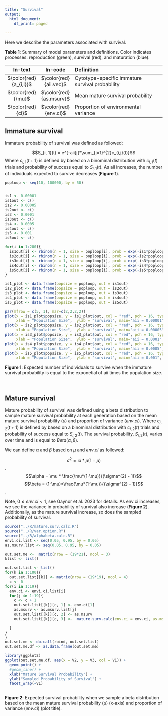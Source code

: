 ```yaml
---
title: "Survival"
output:
  html_document:
    df_print: paged
 
---
```


Here we describe the parameters associated with survival.

**Table 1**: Summary of model parameters and definitions. Color indicates processes: reproduction (green), survival (red), and maturation (blue).  


| In-text | In-code |    Definition        | 
|:--------:|:--------:|:-------------------------------------|
|$\color{red}{a_{i,i}}$ |$\color{red}{aii.vec}$ | Cytotype-specific immature survival probability 	|
|$\color{red}{\mu}$ | $\color{red}{as.msurv}$	| Mean mature survival probability 	|
|$\color{red}{ci}$| $\color{red}{env.ci}$		| Proportion of environmental variance|
                                                                

## Immature survival  

Immature probability of survival was defined as followed:
     
$$S_{i, 1}(t) = e^{-aii[j]*\sum_{j=1}^{2}c_{i,j}(t)}$$
Where $c_{i, 1}(t + 1)$ is defined by based on a binominal distribution with $c_{i,1}(t)$ trials and probability of success equal to $S_{i,1}(t)$. As aii increases, the number of individuals expected to survive decreases (**Figure 1**).   


```r
poploop <- seq(10, 100000, by = 50)


is1 <- 0.00001
is1out <- c()
is2 <- 0.00005
is2out <- c()
is3 <- 0.0001
is3out <- c()
is4 <- 0.0005
is4out <- c()
is5 <- 0.001
is5out <- c()

for(i in 1:200){
  is1out[i] <- rbinom(n = 1, size = poploop[i], prob = exp(-is1*poploop[i]))
  is2out[i] <- rbinom(n = 1, size = poploop[i], prob = exp(-is2*poploop[i]))
  is3out[i] <- rbinom(n = 1, size = poploop[i], prob = exp(-is3*poploop[i]))
  is4out[i] <- rbinom(n = 1, size = poploop[i], prob = exp(-is4*poploop[i]))
  is5out[i] <- rbinom(n = 1, size = poploop[i], prob = exp(-is5*poploop[i]))
}

is1_plot <- data.frame(popsize = poploop, out = is1out)
is2_plot <- data.frame(popsize = poploop, out = is2out)
is3_plot <- data.frame(popsize = poploop, out = is3out)
is4_plot <- data.frame(popsize = poploop, out = is4out)
is5_plot <- data.frame(popsize = poploop, out = is5out)

par(mfrow = c(5, 1), mar=c(2,2,2,2))
plot(x = is1_plot$popsize, y = is1_plot$out, col = "red", pch = 16, type = "b",
     xlab = "Population Size",  ylab = "survival", main="aii = 0.00001", xlim = c(0, 100050), ylim = c(0, 10000))
plot(x = is2_plot$popsize, y = is2_plot$out, col = "red", pch = 16, type = "b",
     xlab = "Population Size",  ylab = "survival", main="aii = 0.00005", xlim = c(0, 100050), ylim = c(0, 10000))
plot(x = is3_plot$popsize, y = is3_plot$out, col = "red", pch = 16, type = "b",
     xlab = "Population Size",  ylab = "survival", main="aii = 0.0001", xlim = c(0, 100050), ylim = c(0, 10000))
plot(x = is4_plot$popsize, y = is4_plot$out, col = "red", pch = 16, type = "b",
     xlab = "Population Size",  ylab = "survival", main="aii = 0.0005", xlim = c(0, 100050), ylim = c(0, 10000))
plot(x = is5_plot$popsize, y = is5_plot$out, col = "red", pch = 16, type = "b",
     xlab = "Population Size",  ylab = "survival", main="aii = 0.001", xlim = c(0, 100050), ylim = c(0, 10000))


```
**Figure 1**: Expected number of individuals to survive when the immature survival probability is equal to the exponetial of aii times the population size.

<br>

## Mature survival   
Mature probability of survival was defined using a beta distribution to sample mature survival probability at each generation based on the mean mature survival probability ($\mu$) and  proportion of variance ($env.ci$). Where $c_{i, 2}(t + 1)$ is defined by based on a binominal distribution with $c_{i,2}(t)$ trials and probability of success equal to $S_{i,2}(t)$. The survival probability, $S_{i,2}(t)$, varies over time and is equal to $Beta(\alpha, \beta)$. 

We can define $\alpha$ and $\beta$ based on $\mu$ and $env.ci$ as followed: 

$$\sigma^{2} = ci*\mu(1-\mu)$$. 
$$\alpha = \mu * \frac{\mu*(1-\mu)}{(\sigma^{2} - 1)}$$ 
$$\beta = (1-\mu)*\frac{\mu*(1-\mu)}{(\sigma^{2} - 1)}$$.   


Note,  $0 \le env.ci < 1$, see Gaynor et al. 2023 for details. As env.ci increases, we see the variance in probability of survival also increase (**Figure 2**). Additionally, as the mature survival increase, so does the sampled probability of survival.
  

```r
source("../R/mature.surv.calc.R")
source("../R/var.option.R")
source("../R/alphabeta.calc.R")
envi.ci.list <- seq(0.05, 0.95, by = 0.05) 
as.msurv.list <- seq(0.05, 0.95, by = 0.05)

out.set.me <-  matrix(nrow = (19*21), ncol = 3)
klist <- list()

out.set.list <- list()
for(k in 1:100){
  out.set.list[[k]] <- matrix(nrow = (19*19), ncol = 4)
  c <- 0
for(i in 1:19){
  env.ci <- envi.ci.list[i]
  for(j in 1:19){
    c <- c + 1
    out.set.list[[k]][c, 1] <- env.ci[1]
    as.msurv <- as.msurv.list[j]
    out.set.list[[k]][c, 2] <- as.msurv
    out.set.list[[k]][c, 3] <-  mature.surv.calc(env.ci = env.ci, as.msurv = as.msurv)

  }
}
}
out.set.me <- do.call(rbind, out.set.list)
out.set.me.df <- as.data.frame(out.set.me)

library(ggplot2)
ggplot(out.set.me.df, aes(x = V2, y = V3, col = V1)) +
  geom_point() +
  #geom_line() +
  xlab("Mature Survival Probability") +
  ylab("Sampled Probability of Survival") +
  facet_wrap(~V1)
  

```
**Figure 2**: Expected survival probability when we sample a beta distribution based on the mean mature survival probability ($\mu$) (x-axis) and  proportion of variance ($env.ci$) (plot title).


